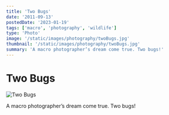 ```yaml
---
title: 'Two Bugs'
date: '2011-09-13'
postedDate: '2023-01-19'
tags: ['macro', 'photography', 'wildlife']
type: 'Photo'
image: '/static/images/photography/twoBugs.jpg'
thumbnail: '/static/images/photography/twoBugs.jpg'
summary: 'A macro photographer’s dream come true. Two bugs!'
---
```


# Two Bugs

![Two Bugs](/static/images/photography/twoBugs.jpg)

A macro photographer’s dream come true. Two bugs!
